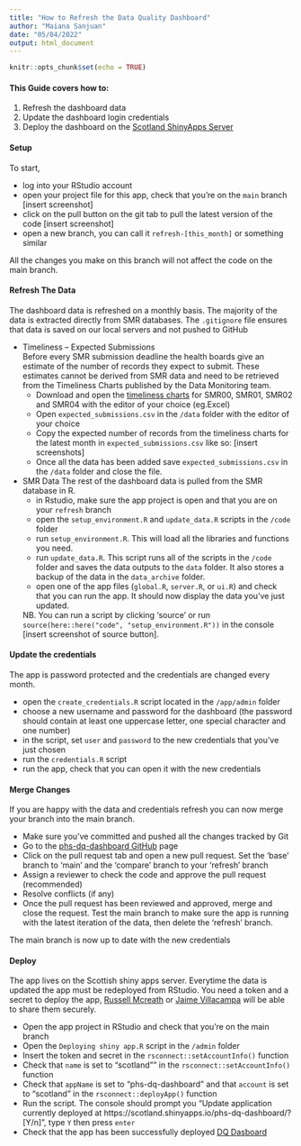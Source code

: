 ```yaml
---
title: "How to Refresh the Data Quality Dashboard"
author: "Maiana Sanjuan"
date: "05/04/2022"
output: html_document
---
```


```r
knitr::opts_chunk$set(echo = TRUE)
```

#### This Guide covers how to:

1. Refresh the dashboard data
2. Update the dashboard login credentials
3. Deploy the dashboard on the [Scotland ShinyApps Server](https://scotland.shinyapps.io/phs-dq-dashboard/)

####  Setup

To start, 

* log into your RStudio account
* open your project file for this app, check that you're on the `main` branch [insert screenshot] 
* click on the pull button on the git tab to pull the latest version of the code [insert screenshot]
* open a new branch, you can call it `refresh-[this_month]` or something similar


All the changes you make on this branch will not affect the code on the main branch.

####  Refresh The Data

The dashboard data is refreshed on a monthly basis. The majority of the data is extracted directly from SMR databases. The `.gitignore` file ensures that data is saved on our local servers and not pushed to GitHub

* Timeliness -- Expected Submissions  
Before every SMR submission deadline the health boards give an estimate of the number of records they expect to submit. These estimates cannot be derived from SMR data and need to be retrieved from the Timeliness Charts published by the Data Monitoring team.
    + Download and open the [timeliness charts](https://beta.isdscotland.org/products-and-services/data-management-hospital-activity/smr-timeliness/) for SMR00, SMR01, SMR02 and SMR04 with the editor of your choice (eg.Excel)
    + Open `expected_submissions.csv` in the `/data` folder with the editor of your choice
    + Copy the expected number of records from the timeliness charts for the latest month in `expected_submissions.csv` like so: [insert screenshots]
    + Once all the data has been added save `expected_submissions.csv` in the `/data` folder and close the file.



* SMR Data
The rest of the dashboard data is pulled from the SMR database in R.
    + in Rstudio, make sure the app project is open and that you are on your `refresh` branch
    + open the `setup_environment.R` and `update_data.R` scripts in the `/code` folder
    + run `setup_environment.R`. This will load all the libraries and functions you need. 
    + run `update_data.R`. This script runs all of the scripts in the `/code` folder and saves the
    data outputs to the `data` folder. It also stores a backup of the data in the `data_archive` folder.
    + open one of the app files (`global.R`, `server.R`, or `ui.R`) and check that you can run the app. It
    should now display the data you've just updated.
    
    NB. You can run a script by clicking 'source' or run `source(here::here("code", "setup_environment.R"))` in the console [insert screenshot of source button].


####  Update the credentials

The app is password protected and the credentials are changed every month.

+ open the `create_credentials.R` script located in the `/app/admin` folder
+ choose a new username and password for the dashboard (the password should contain at least one uppercase letter, one special character and one number)
+ in the script, set `user` and `password` to the new credentials that you've just chosen
+ run the `credentials.R` script
+ run the app, check that you can open it with the new credentials

####  Merge Changes

If you are happy with the data and credentials refresh you can now merge your 
branch into the main branch.

+ Make sure you've committed and pushed all the changes tracked by Git
+ Go to the [phs-dq-dashboard GitHub](https://github.com/Public-Health-Scotland/phs-dq-dashboard) page
+ Click on the pull request tab and open a new pull request. Set the 'base' branch to 'main' 
and the 'compare' branch to your 'refresh' branch
+ Assign a reviewer to check the code and approve the pull request (recommended)
+ Resolve conflicts (if any)
+ Once the pull request has been reviewed and approved, merge and close the request. Test the main branch to make sure the app is running with the latest iteration of the data, then delete the 'refresh' branch.

The main branch is now up to date with the new credentials


#### Deploy

The app lives on the Scottish shiny apps server. Everytime the data is updated the app must be redeployed from RStudio. You need a token and a secret to deploy the app, [Russell Mcreath](mailto:Russell.Mccreath@phs.scot) or [Jaime Villacampa](mailto:Jaime.Villacampa@phs.scot) will be able to share them securely.  

+ Open the app project in RStudio and check that you're on the main branch
+ Open the `Deploying shiny app.R` script in the `/admin` folder
+ Insert the token and secret in the `rsconnect::setAccountInfo()` function
+ Check that `name` is set to "scotland"" in the `rsconnect::setAccountInfo()` function
+ Check that `appName` is set to "phs-dq-dashboard" and that `account` is set to "scotland" in the `rsconnect::deployApp()` function
+ Run the script. The console should prompt you "Update application currently deployed at
https://scotland.shinyapps.io/phs-dq-dashboard/? [Y/n]", type `Y` then press `enter`
+ Check that the app has been successfully deployed [DQ Dasboard](https://scotland.shinyapps.io/phs-dq-dashboard/)



<!-- ## R Markdown -->

<!-- This is an R Markdown document. Markdown is a simple formatting syntax for authoring HTML, PDF, and MS Word documents. For more details on using R Markdown see <http://rmarkdown.rstudio.com>. -->

<!-- When you click the **Knit** button a document will be generated that includes both content as well as the output of any embedded R code chunks within the document. You can embed an R code chunk like this: -->

<!-- ```{r cars} -->
<!-- summary(cars) -->
<!-- ``` -->

<!-- ## Including Plots -->

<!-- You can also embed plots, for example: -->

<!-- ```{r pressure, echo=FALSE} -->
<!-- plot(pressure) -->
<!-- ``` -->

<!-- Note that the `echo = FALSE` parameter was added to the code chunk to prevent printing of the R code that generated the plot. -->
